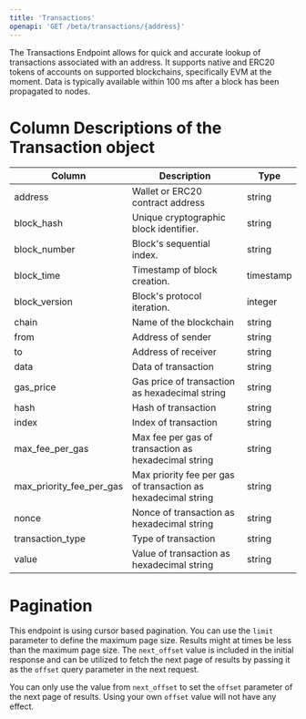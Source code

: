 ```yaml
---
title: 'Transactions'
openapi: 'GET /beta/transactions/{address}'
---
```


The Transactions Endpoint allows for quick and accurate lookup of transactions associated with an address.
It supports native and ERC20 tokens of accounts on supported blockchains, specifically EVM at the moment. 
Data is typically available within 100 ms after a block has been propagated to nodes.


# Column Descriptions of the Transaction object

| Column                          | Description                                                   | Type          |
|---------------------------------|---------------------------------------------------------------|---------------|
| address                         | Wallet or ERC20 contract address                              | string        |
| block_hash                      | Unique cryptographic block identifier.                        | string        |
| block_number                    | Block's sequential index.                                     | string        |
| block_time                      | Timestamp of block creation.                                  | timestamp     |
| block_version                   | Block's protocol iteration.                                   | integer       |
| chain                           | Name of the blockchain                                        | string        |
| from                            | Address of sender                                             | string        |
| to                              | Address of receiver                                           | string        |
| data                            | Data of transaction                                           | string        |
| gas_price                       | Gas price of transaction as hexadecimal string                | string        |
| hash                            | Hash of transaction                                           | string        |
| index                           | Index of transaction                                          | string        |
| max_fee_per_gas                 | Max fee per gas of transaction as hexadecimal string          | string        |
| max_priority_fee_per_gas        | Max priority fee per gas of transaction as hexadecimal string | string        |
| nonce                           | Nonce of transaction as hexadecimal string                    | string        |
| transaction_type                | Type of transaction                                           | string        |
| value                           | Value of transaction as hexadecimal string                    | string        |


# Pagination

This endpoint is using cursor based pagination. You can use the `limit` parameter to define the maximum page size. 
Results might at times be less than the maximum page size. 
The `next_offset` value is included in the initial response and can be utilized to fetch the next page of results by passing it as the `offset` query parameter in the next request.

<Warning>You can only use the value from `next_offset` to set the `offset` parameter of the next page of results. Using your own `offset` value will not have any effect.</Warning>